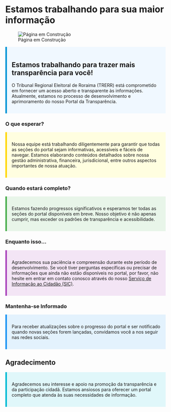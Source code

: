 # Estamos trabalhando para sua maior informação
![Página em Construção](../imagem/pagina.em.construcao.jpg)

::: {#info style="background-color:#F0F8FF; padding: 15px; border-left: 5px solid #0096D6;"}
## Estamos trabalhando para trazer mais transparência para você!

O Tribunal Regional Eleitoral de Roraima (TRERR) está comprometido em fornecer um acesso aberto e transparente às informações. Atualmente, estamos no processo de desenvolvimento e aprimoramento do nosso Portal da Transparência.
:::

### O que esperar?

::: {#expect style="background-color:#FFFEE0; padding: 15px; border-left: 5px solid #FFD700;"}
Nossa equipe está trabalhando diligentemente para garantir que todas as seções do portal sejam informativas, acessíveis e fáceis de navegar. Estamos elaborando conteúdos detalhados sobre nossa gestão administrativa, financeira, jurisdicional, entre outros aspectos importantes de nossa atuação.
:::

### Quando estará completo?

::: {#complete style="background-color:#E8F5E9; padding: 15px; border-left: 5px solid #4CAF50;"}
Estamos fazendo progressos significativos e esperamos ter todas as seções do portal disponíveis em breve. Nosso objetivo é não apenas cumprir, mas exceder os padrões de transparência e acessibilidade.
:::

### Enquanto isso...

::: {#meanwhile style="background-color:#F3E5F5; padding: 15px; border-left: 5px solid #AB47BC;"}
Agradecemos sua paciência e compreensão durante este período de desenvolvimento. Se você tiver perguntas específicas ou precisar de informações que ainda não estão disponíveis no portal, por favor, não hesite em entrar em contato conosco através do nosso [Serviço de Informação ao Cidadão (SIC)](pagina.em.construcao.qmd).
:::

### Mantenha-se Informado

::: {#informed style="background-color:#E3F2FD; padding: 15px; border-left: 5px solid #2196F3;"}
Para receber atualizações sobre o progresso do portal e ser notificado quando novas seções forem lançadas, convidamos você a nos seguir nas redes sociais.
:::

## Agradecimento

::: {#thanks style="background-color:#E0F7FA; padding: 15px; border-left: 5px solid #00BCD4;"}
Agradecemos seu interesse e apoio na promoção da transparência e da participação cidadã. Estamos ansiosos para oferecer um portal completo que atenda às suas necessidades de informação.
:::